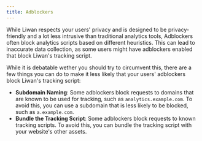 ```yaml
---
title: Adblockers
---
```


While Liwan respects your users' privacy and is designed to be privacy-friendly and a lot less intrusive than traditional analytics tools, Adblockers often block analytics scripts based on different heuristics.
This can lead to inaccurate data collection, as some users might have adblockers enabled that block Liwan's tracking script.

While it is debatable wether you should try to circumvent this, there are a few things you can do to make it less likely that your users' adblockers block Liwan's tracking script:

- **Subdomain Naming**: Some adblockers block requests to domains that are known to be used for tracking, such as `analytics.example.com`. To avoid this, you can use a subdomain that is less likely to be blocked, such as `a.example.com`.
- **Bundle the Tracking Script**: Some adblockers block requests to known tracking scripts. To avoid this, you can bundle the tracking script with your website's other assets.
